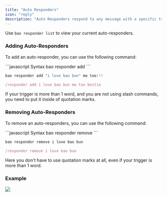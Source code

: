 ```yaml
---
title: "Auto Responders"
icon: "reply"
description: "Auto Responders respond to any message with a specific trigger phrase."
---
```


Use `bao responder list` to view your current auto-responders.

### Adding Auto-Responders
To add an auto-responder, you can use the following command:

<CodeGroup>
```javascript Syntax
bao responder add <trigger> <response>
```

```javascript Example 1
bao responder add "i love bao bun" me too!!!
```

```javascript Example 2
/responder add i love bao bun me too bestie
```
</CodeGroup>

<Note>If your trigger is more than 1 word, and you are not using slash commands, you need to put it inside of quotation marks.</Note>


### Removing Auto-Responders
To remove an auto-responders, you can use the following command:

<CodeGroup>
```javascript Syntax
bao responder remove <trigger>
```

```javascript Example 1
bao responder remove i love bao bun
```

```javascript Example 2
/responder remove i love bao bun
```
</CodeGroup>

Here you don't have to use quotation marks at all, even if your trigger is more than 1 word.

### Example
<img src="/images/responder.png"/>
